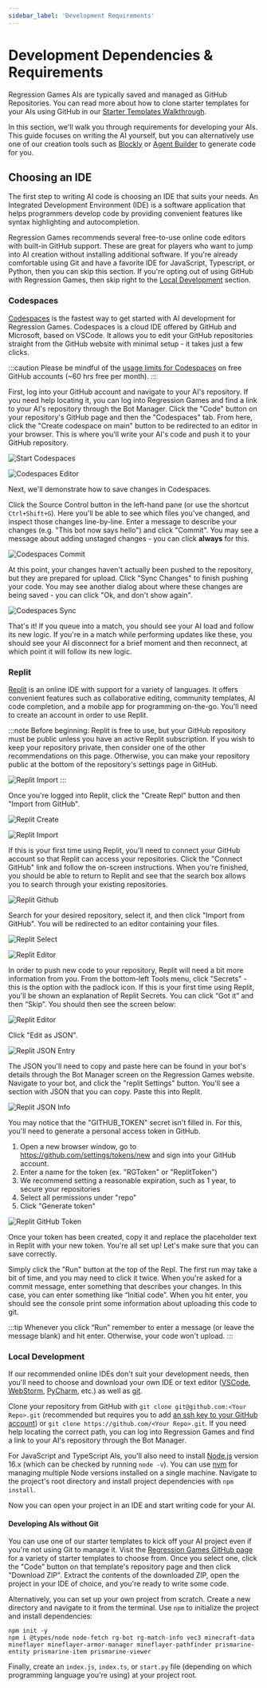 ```yaml
---
sidebar_label: 'Development Requirements'
---
```



# Development Dependencies & Requirements

Regression Games AIs are typically saved and managed as GitHub Repositories. 
You can read more about how to clone starter templates for your AIs using GitHub in our [Starter Templates Walkthrough](../starter-templates).

In this section, we'll walk you through requirements for developing your AIs. 
This guide focuses on writing the AI yourself, but you can alternatively use one of our creation tools 
such as [Blockly](../blockly) or [Agent Builder](../agent-builder) to generate code for you.

## Choosing an IDE

The first step to writing AI code is choosing an IDE that suits your needs.
An Integrated Development Environment (IDE) is a software application that helps programmers develop code 
by providing convenient features like syntax highlighting and autocompletion. 

Regression Games recommends several free-to-use online code editors with built-in GitHub support. 
These are great for players who want to jump into AI creation without installing additional software.
If you're already comfortable using Git and have a favorite IDE for JavaScript, Typescript, or Python, then you can skip this section.
If you're opting out of using GitHub with Regression Games, then skip right to the [Local Development](./dev-requirementsi#local-development) section.

### Codespaces

[Codespaces](https://github.com/features/codespaces) is the fastest way to get started with AI development for Regression Games.
Codespaces is a cloud IDE offered by GitHub and Microsoft, based on VSCode. 
It allows you to edit your GitHub repositories straight from the GitHub website with minimal setup - it takes just a few clicks.

:::caution 
Please be mindful of the [usage limits for Codespaces](https://docs.github.com/en/billing/managing-billing-for-github-codespaces/about-billing-for-github-codespaces) 
on free GitHub accounts (~60 hrs free per month).
:::

First, log into your GitHub account and navigate to your AI's repository. 
If you need help locating it, you can log into Regression Games and find a link to your AI's repository through the Bot Manager.
Click the "Code" button on your repository's GitHub page and then the "Codespaces" tab. 
From here, click the "Create codespace on main" button to be redirected to an editor in your browser.
This is where you'll write your AI's code and push it to your GitHub repository.

![Start Codespaces](../img/ide/codespaces-start.png)

![Codespaces Editor](../img/ide/codespaces-editor.png)

Next, we'll demonstrate how to save changes in Codespaces.

<CodeSnippets />

Click the Source Control button in the left-hand pane (or use the shortcut `Ctrl+Shift+G`). 
Here you'll be able to see which files you've changed, and inspect those changes line-by-line.
Enter a message to describe your changes (e.g. "This bot now says hello") and click "Commit". 
You may see a message about adding unstaged changes - you can click **always** for this.

![Codespaces Commit](../img/ide/codespaces-commit.png)

At this point, your changes haven't actually been pushed to the repository, but they are prepared for upload.
Click "Sync Changes" to finish pushing your code. 
You may see another dialog about where these changes are being saved - you can click "Ok, and don't show again".

![Codespaces Sync](../img/ide/codespaces-sync.png)

That's it! If you queue into a match, you should see your AI load and follow its new logic. 
If you're in a match while performing updates like these, you should see your AI disconnect for a brief moment and then reconnect, 
at which point it will follow its new logic.

### Replit

[Replit](https://replit.com/) is an online IDE with support for a variety of languages. 
It offers convenient features such as collaborative editing, community templates, AI code completion, and a mobile app for programming on-the-go.
You'll need to create an account in order to use Replit. 

:::note
Before beginning: Replit is free to use, but your GitHub repository must be public unless you have an active Replit subscription. 
If you wish to keep your repository private, then consider one of the other recommendations on this page.
Otherwise, you can make your repository public at the bottom of the repository's settings page in GitHub. 

![Replit Import](../img/ide/replit-privacy.png)
:::

Once you're logged into Replit, click the "Create Repl" button and then "Import from GitHub".

![Replit Create](../img/ide/replit-create.png)

![Replit Import](../img/ide/replit-import.png)

If this is your first time using Replit, you'll need to connect your GitHub account so that Replit can access your repositories.
Click the "Connect GitHub" link and follow the on-screen instructions. 
When you're finished, you should be able to return to Replit and see that the search box allows you to search through your existing repositories.

![Replit Github](../img/ide/replit-github.png)

Search for your desired repository, select it, and then click "Import from GitHub".
You will be redirected to an editor containing your files.

![Replit Select](../img/ide/replit-select.png)

![Replit Editor](../img/ide/replit-editor.png)

In order to push new code to your repository, Replit will need a bit more information from you.
From the bottom-left Tools menu, click "Secrets" - this is the option with the padlock icon. 
If this is your first time using Replit, you'll be shown an explanation of Replit Secrets. 
You can click “Got it” and then “Skip”. You should then see the screen below:

![Replit Editor](../img/ide/replit-secrets.png)

Click "Edit as JSON". 

![Replit JSON Entry](../img/ide/replit-json-entry.png)

The JSON you'll need to copy and paste here can be found in your bot's details through the Bot Manager screen on the Regression Games website. 
Navigate to your bot, and click the "replit Settings" button. You'll see a section with JSON that you can copy.
Paste this into Replit.

![Replit JSON Info](../img/ide/replit-json-info.png)

You may notice that the "GITHUB_TOKEN" secret isn't filled in. 
For this, you'll need to generate a personal access token in GitHub.

1. Open a new browser window, go to https://github.com/settings/tokens/new and sign into your GitHub account.
2. Enter a name for the token (ex. "RGToken" or "ReplitToken")
3. We recommend setting a reasonable expiration, such as 1 year, to secure your repositories
4. Select all permissions under "repo"
5. Click "Generate token"

![Replit GitHub Token](../img/ide/replit-github-token.png)

Once your token has been created, copy it and replace the placeholder text in Replit with your new token.
You're all set up! Let's make sure that you can save correctly. 

<CodeSnippets />

Simply click the "Run" button at the top of the Repl. The first run may take a bit of time, and you may need to click it twice.
When you're asked for a commit message, enter something that describes your changes. 
In this case, you can enter something like “Initial code”.
When you hit enter, you should see the console print some information about uploading this code to git. 

:::tip
Whenever you click “Run” remember to enter a message (or leave the message blank) and hit enter. 
Otherwise, your code won't upload.
:::

### Local Development

If our recommended online IDEs don't suit your development needs, then you'll need to choose and download your own IDE or text editor 
([VSCode](https://code.visualstudio.com/), [WebStorm](https://www.jetbrains.com/webstorm/), [PyCharm](https://www.jetbrains.com/pycharm/), etc.)
as well as [git](https://git-scm.com/book/en/v2/Getting-Started-Installing-Git).

Clone your repository from GitHub with `git clone git@github.com:<Your Repo>.git` 
(recommended but requires you to add [an ssh key to your GitHub account](https://docs.github.com/en/authentication/connecting-to-github-with-ssh/adding-a-new-ssh-key-to-your-github-account))
or `git clone https://github.com/<Your Repo>.git`.
If you need help locating the correct path, you can log into Regression Games and find a link to your AI's repository through the Bot Manager.

For JavaScript and TypeScript AIs, you'll also need to install [Node.js](https://nodejs.org/en/download) version 16.x (which can be checked by running `node -v`). 
You can use [nvm](https://github.com/nvm-sh/nvm) for managing multiple Node versions installed on a single machine. 
Navigate to the project's root directory and install project dependencies with `npm install`.

Now you can open your project in an IDE and start writing code for your AI.

#### Developing AIs without Git

You can use one of our starter templates to kick off your AI project even if you're not using Git to manage it.
Visit the [Regression Games GitHub page](https://github.com/Regression-Games?q=Template&type=all&language=&sort=) 
for a variety of starter templates to choose from. Once you select one, click the "Code" button on that template's repository page and then click "Download ZIP". 
Extract the contents of the downloaded ZIP, open the project in your IDE of choice, and you're ready to write some code.

Alternatively, you can set up your own project from scratch.
Create a new directory and navigate to it from the terminal. Use `npm` to initialize the project and install dependencies:

```
npm init -y
npm i @types/node node-fetch rg-bot rg-match-info vec3 minecraft-data mineflayer mineflayer-armor-manager mineflayer-pathfinder prismarine-entity prismarine-item prismarine-viewer 
```

Finally, create an `index.js`, `index.ts`, or `start.py` file (depending on which programming language you're using) at your project root.

